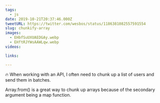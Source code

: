 ```yaml
---
tags:
  - js
date: 2019-10-21T20:37:46.000Z
tweetURL: https://twitter.com/wesbos/status/1186381082557591554
slug: chunkify-array
images:
  - EHbfSuUXUAEDGAy.webp
  - EHftRJYWsAAWLqw.webp
videos:

links:

---
```

🔥 When working with an API, I often need to chunk up a list of users and send them in batches.

Array.from() is a great way to chunk up arrays because of the secondary argument being a map function.
